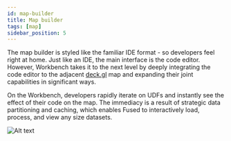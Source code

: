 ```yaml
---
id: map-builder
title: Map builder
tags: [map]
sidebar_position: 5
---
```



The map builder is styled like the familiar IDE format - so developers feel right at home. Just like an IDE, the main interface is the code editor. However, Workbench takes it to the next level by deeply integrating the code editor to the adjacent [deck.gl](http://deck.gl) map and expanding their joint capabilities in significant ways.

On the Workbench, developers rapidly iterate on UDFs and instantly see the effect of their code on the map. The immediacy is a result of strategic data partitioning and caching, which enables Fused to interactively load, process, and view any size datasets.

![Alt text](https://fused-magic.s3.us-west-2.amazonaws.com/docs_assets/image-17.png)



<DocCardList />
